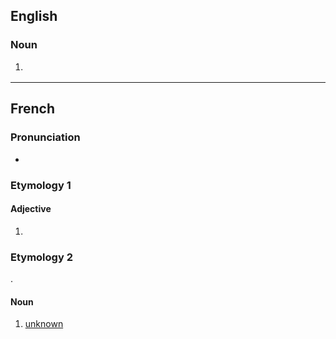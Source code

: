==English==

===Noun===
{{en-noun}}

# {{alt form|inconnu|lang=en}} {{qualifier|fish}}

----

==French==

===Pronunciation===
* {{fr-IPA}}

===Etymology 1===
{{nonlemma|fr}}

====Adjective====
{{head|fr|adjective form}}

# {{feminine singular of|inconnu|lang=fr}}

===Etymology 2===
{{ellipsis|fr|[[variable]] [[inconnue]]}}.

====Noun====
{{fr-noun|f}}

# {{lb|fr|algebra}} [[unknown]]
#: {{uxi|fr|résoudre une équation à deux inconnues}}